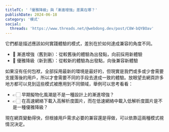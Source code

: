 ```yaml
---
titleTC: '「優雅降級」與「漸進增強」差異在哪？'
publishDate: 2024-06-18
category: '模式'
social:
  threads: 'https://www.threads.net/@webdong.dev/post/C8W-bQYBOav'
---
```


它們都是描述應該如何實踐體驗的模式，差別在於如何達成兼容的角度不同。

- 🔼 漸進增強（舊到新）：從較舊後的體驗為出發點，向前採用新體驗
- 🔽 優雅降級（新到舊）：從較新的體驗為出發點，向後兼容新體驗

如果沒有任何包袱，全部採用最新的環境是最好的，但現實是我們或多或少會需要支援落後的用戶，所以才會需要不同的手段去達成一致的體驗。放眼望去網頁許多地方都可以見到這些模式被應用到不同領域，舉例可以思考看看：

- 👉🏻 早期擬物化風潮是不是一種設計上的漸進增強？
- 👉🏻 在高速網絡下載入高解析度圖片，而在低速網絡中載入低解析度圖片是不是一種優雅降級？

現在網頁變動得快，但根據用戶需求必要的兼容還是得做，可以依靠這兩種模式視情況決定。
